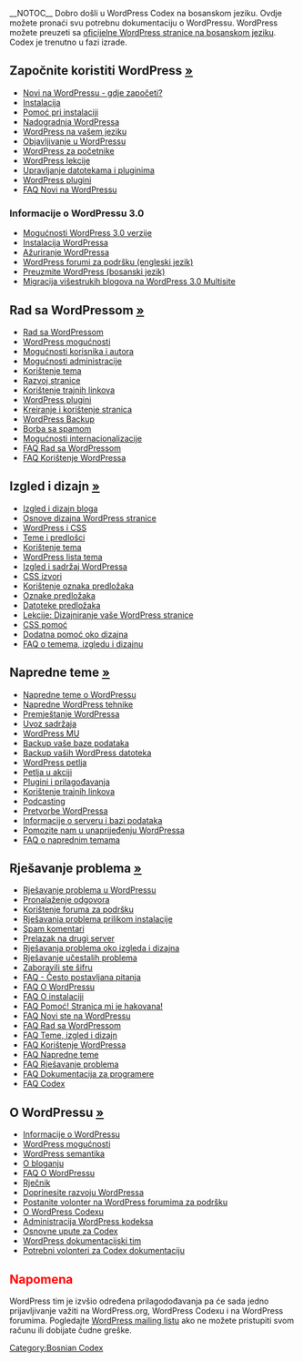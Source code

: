 {{Languages|
{{en}}
{{ar}}
{{bg}}
{{cs}}
{{de}}
{{es}}
{{fi}}
{{fr}}
{{he}}
{{hu}}
{{id}}
{{it}}
{{ja/top}}
{{ka}}
{{ko}}
{{lo}}
{{mya}}
{{nl}}
{{pl}}
{{pt}}
{{pt-br}} 
{{ru}}
{{ro}}
{{sk}}
{{sl}}
{{sq}}
{{sv}}
{{th}}
{{tr}}
{{vi}}
{{zh-cn| WordPress 官方中文文档}}
{{zh-tw}}
}}
__NOTOC__
Dobro došli u WordPress Codex na bosanskom jeziku. Ovdje možete pronaći svu potrebnu dokumentaciju o WordPressu. WordPress možete preuzeti sa [http://bs.wordpress.org/download/ oficijelne WordPress stranice na bosanskom jeziku]. Codex je trenutno u fazi izrade.

<!--Getting started with WordPress-->
==Započnite koristiti WordPress [[bs:Započnite koristiti WordPress|&raquo;]]==

* [[bs:New To WordPress - Where to Start|Novi na WordPressu - gdje započeti?]]
* [[bs:Započnite koristiti WordPress#Instalacija|Instalacija]]
* [[bs:Započnite koristiti WordPress#Pomoć pri instalaciji|Pomoć pri instalaciji]]
* [[bs:Upgrading WordPress|Nadogradnja WordPressa]]
* [[bs:WordPress in Your Language|WordPress na vašem jeziku]]
* [[bs:Započnite koristiti WordPress#Objavljivanje u WordPressu|Objavljivanje u WordPressu]]
* [[bs:Započnite koristiti WordPress#WordPress za početnike|WordPress za početnike]]
* [[bs:WordPress Lessons|WordPress lekcije]]
* [[bs:Započnite koristiti WordPress#Upravljanje datotekama i pluginima|Upravljanje datotekama i pluginima]]
* [[bs:Plugins|WordPress plugini]]
* [[bs:FAQ New To WordPress|FAQ Novi na WordPressu]]

<!--WordPress 3.0 information-->
===Informacije o WordPressu 3.0===

* [[bs:Version_3.0|Mogućnosti WordPress 3.0 verzije]]
* [[bs:Installing WordPress|Instalacija WordPressa]]
* [[bs:Updating WordPress|Ažuriranje WordPressa]]
* [http://wordpress.org/support/ WordPress forumi za podršku (engleski jezik)]
* [http://bs.wordpress.org/download/ Preuzmite WordPress (bosanski jezik)]
* [[bs:Migrating Multiple Blogs into WordPress 3.0 Multisite|Migracija višestrukih blogova na WordPress 3.0 Multisite]] 

<!--Working with WordPress-->
==Rad sa WordPressom [[bs:Working with WordPress|&raquo;]]==

* [[bs:Working with WordPress|Rad sa WordPressom]]
* [[bs:Working_with_WordPress#WordPress_Features|WordPress mogućnosti]]
* [[bs:Working_with_WordPress#User_and_Author_Features|Mogućnosti korisnika i autora]]
* [[bs:Working_with_WordPress#Administration_Features|Mogućnosti administracije]]
* [[bs:Using Themes|Korištenje tema]]
* [[bs:Working_with_WordPress#Site_Development|Razvoj stranice]]
* [[bs:Using Permalinks|Korištenje trajnih linkova]]
* [[bs:Plugins|WordPress plugini]]
* [[bs:Pages|Kreiranje i korištenje stranica]]
* [[bs:WordPress Backups|WordPress Backup]]
* [[bs:Working_with_WordPress#Fighting_Comment_Spam|Borba sa spamom]]
* [[bs:Working_with_WordPress#International_Features|Mogućnosti internacionalizacije]]
* [[bs:FAQ Working with WordPress|FAQ Rad sa WordPressom]]
* [[bs:FAQ Using WordPress|FAQ Korištenje WordPressa]]

<!--BLOG DESIGN AND LAYOUT-->
==Izgled i dizajn [[bs:Blog Design and Layout|&raquo;]]==

* [[bs:Blog Design and Layout|Izgled i dizajn bloga]]
* [[bs:Blog_Design_and_Layout#Basics_of_WordPress_Site_Design|Osnove dizajna WordPress stranice]]
* [[bs:Blog_Design_and_Layout#WordPress_and_CSS|WordPress i CSS]]
* [[bs:Blog_Design_and_Layout#Themes_and_Templates|Teme i predlošci]]
* [[bs:Using Themes|Korištenje tema]]
* [http://wordpress.org/extend/themes/ WordPress lista tema]
* [[bs:Blog_Design_and_Layout#WordPress_Layout_and_Content|Izgled i sadržaj WordPressa]]
* [[bs:Know_Your_Sources#CSS|CSS izvori]]
* [[bs:Stepping Into Template Tags|Korištenje oznaka predložaka]]
* [[bs:Template Tags|Oznake predložaka]]
* [[bs:Templates|Datoteke predložaka]]
* [[bs:WordPress_Lessons#Designing_Your_WordPress_Site|Lekcije: Dizajniranje vaše WordPress stranice]]
* [[bs:CSS_Troubleshooting|CSS pomoć]]
* [[bs:Blog_Design_and_Layout#Frequently_Requested_Design_Help|Dodatna pomoć oko dizajna]]
* [[bs:FAQ Layout and Design|FAQ o temema, izgledu i dizajnu]]

<!--ADVANCED TOPICS-->
==Napredne teme [[bs:Advanced Topics|&raquo;]]==

* [[bs:Advanced Topics|Napredne teme o WordPressu]]
* [[bs:Advanced_Topics#WordPress_Advanced_Techniques|Napredne WordPress tehnike]]
* [[bs:Moving WordPress|Premještanje WordPressa]]
* [[bs:Importing Content|Uvoz sadržaja]]
* [[bs:WPMU|WordPress MU]]
* [[bs:Backing Up Your Database|Backup vaše baze podataka]]
* [[bs:Backing Up Your WordPress Files|Backup vaših WordPress datoteka]]
* [[bs:The_Loop|WordPress petlja]]
* [[bs:The Loop in Action|Petlja u akciji]]
* [[bs:Advanced_Topics#WordPress_Plugins_and_Customization|Plugini i prilagođavanja]]
* [[bs:Using Permalinks|Korištenje trajnih linkova]]
* [[bs:Podcasting|Podcasting]]
* [[bs:Forks_And_Conversions|Pretvorbe WordPressa]]
* [[bs:Advanced_Topics#Server_and_Database_Information|Informacije o serveru i bazi podataka]]
* [[bs:Advanced_Topics#Help_Improve_WordPress|Pomozite nam u unaprijeđenju WordPressa]]
* [[bs:FAQ Advanced Topics|FAQ o naprednim temama]]

<!--TROUBLESHOOTING-->
==Rješavanje problema [[bs:Troubleshooting|&raquo;]]==

* [[bs:Troubleshooting|Rješavanje problema u WordPressu]]
* [[bs:Troubleshooting#Finding_Answers|Pronalaženje odgovora]]
* [[bs:Using the Support Forums|Korištenje foruma za podršku]]
* [[bs:Troubleshooting#Installation_Problems|Rješavanja problema prilikom instalacije]]
* [[bs:Troubleshooting#Comment_Spam|Spam komentari]]
* [[bs:Troubleshooting#Installation_Problems|Prelazak na drugi server]]
* [[bs:Troubleshooting#Design_and_Layout_Troubleshooting|Rješavanja problema oko izgleda i dizajna]]
* [[bs:Troubleshooting#Solving_Common_Problems|Rješavanje učestalih problema]]
* [[bs:Resetting Your Password|Zaboravili ste šifru]]
* [[bs:FAQ|FAQ - Često postavljana pitanja]]
* [[bs:FAQ About WordPress|FAQ O WordPressu]]
* [[bs:FAQ Installation|FAQ O instalaciji]] 
* [[bs:FAQ My site was hacked|FAQ Pomoć! Stranica mi je hakovana!]] 
* [[bs:FAQ New To WordPress|FAQ Novi ste na WordPressu]] 
* [[bs:FAQ Working with WordPress|FAQ Rad sa WordPressom]] 
* [[bs:FAQ Layout and Design|FAQ Teme, izgled i dizajn]] 
* [[bs:FAQ Using WordPress|FAQ Korištenje WordPressa]]
* [[bs:FAQ Advanced Topics|FAQ Napredne teme]]
* [[bs:FAQ Troubleshooting|FAQ Rješavanje problema]]
* [[bs:FAQ Developer Documentation|FAQ Dokumentacija za programere]] 
* [[bs:FAQ Codex|FAQ Codex]]

<!--ABOUT WORDPRESS-->
==O WordPressu [[bs:About WordPress|&raquo;]]==

* [[bs:About WordPress#About_WordPress|Informacije o WordPressu]]
* [[bs:WordPress Features|WordPress mogućnosti]]
* [[bs:WordPress Semantics|WordPress semantika]]
* [[bs:About WordPress#About_Blogging|O bloganju]]
* [[bs:FAQ About WordPress|FAQ O WordPressu]]
* [[bs:Glossary|Rječnik]]
* [[bs:Contributing to WordPress|Doprinesite razvoju WordPressa]]
* [[bs:Support_Forum_Volunteers|Postanite volonter na WordPress forumima za podršku]]
* [[bs:Codex:About|O WordPress Codexu]]
* [[bs:About WordPress#Codex_Administration|Administracija WordPress kodeksa]]
* [[bs:Codex:Guidelines|Osnovne upute za Codex]]
* [[bs:Documentation team|WordPress dokumentacijski tim]]
* [[bs:Codex:Contributing|Potrebni volonteri za Codex dokumentaciju]]

{{Browsebar}}

==<span style="color:red">Napomena</span>==
WordPress tim je izvšio određena prilagodođavanja pa će sada jedno prijavljivanje važiti na WordPress.org, WordPress Codexu i na WordPress forumima. Pogledajte [http://lists.automattic.com/pipermail/wp-docs/2010-July/002364.html WordPress mailing listu] ako ne možete pristupiti svom računu ili dobijate čudne greške.

{{Languages|
{{en}}
{{ar}}
{{bg}}
{{bs}}
{{cs}}
{{de}}
{{es}}
{{fi}}
{{fr}}
{{he}}
{{hr}}
{{hu}}
{{id}}
{{it}}
{{ja/top}}
{{ka}}
{{km}}
{{ko}}
{{mk}}
{{nl}}
{{pl}}
{{pt}}
{{pt-br}} 
{{ru}}
{{ro}}
{{sk}}
{{sl}}
{{sq}}
{{sv}}
{{th}}
{{tr}}
{{uk}}
{{vi}}
{{zh-hans}}
{{zh-tw}}
}}

<!-- see http://codex.wordpress.org/Codex:Guidelines#Codex_Categories -->
[[Category:Bosnian Codex]]